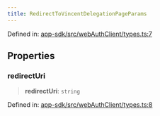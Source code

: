 ```yaml
---
title: RedirectToVincentDelegationPageParams
---
```


Defined in: [app-sdk/src/webAuthClient/types.ts:7](https://github.com/LIT-Protocol/Vincent/blob/1ec4d670031700c70e1e2ba1640f87d4b5f07fe8/packages/libs/app-sdk/src/webAuthClient/types.ts#L7)

## Properties

### redirectUri

> **redirectUri**: `string`

Defined in: [app-sdk/src/webAuthClient/types.ts:8](https://github.com/LIT-Protocol/Vincent/blob/1ec4d670031700c70e1e2ba1640f87d4b5f07fe8/packages/libs/app-sdk/src/webAuthClient/types.ts#L8)
